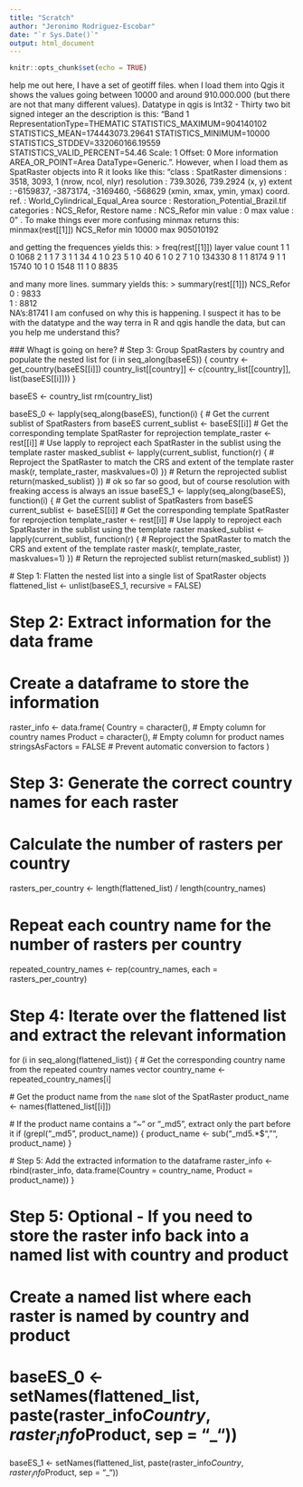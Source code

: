 ```yaml
---
title: "Scratch"
author: "Jeronimo Rodriguez-Escobar"
date: "`r Sys.Date()`"
output: html_document
---
```


```r
knitr::opts_chunk$set(echo = TRUE)
```
help me out here, I have a set of geotiff files. when I load them into Qgis it shows the values going between 10000 and around 910.000.000 (but there are not that many different values). Datatype in qgis is Int32 - Thirty two bit signed integer an the description is this: "Band 1	
RepresentationType=THEMATIC
STATISTICS_MAXIMUM=904140102
STATISTICS_MEAN=174443073.29641
STATISTICS_MINIMUM=10000
STATISTICS_STDDEV=332060166.19559
STATISTICS_VALID_PERCENT=54.46
Scale: 1
Offset: 0
More information	
AREA_OR_POINT=Area
DataType=Generic. ". 
However, when I load them as SpatRaster objects into R 
it looks like this: 
"class       : SpatRaster 
dimensions  : 3518, 3093, 1  (nrow, ncol, nlyr)
resolution  : 739.3026, 739.2924  (x, y)
extent      : -6159837, -3873174, -3169460, -568629  (xmin, xmax, ymin, ymax)
coord. ref. : World_Cylindrical_Equal_Area 
source      : Restoration_Potential_Brazil.tif 
categories  : NCS_Refor, Restore 
name        : NCS_Refor 
min value   :         0 
max value   :         0" . To make things ever more confusing minmax returns this: minmax(rest[[1]])
    NCS_Refor
min     10000
max 905010192 

and getting the frequences yields this:
> freq(rest[[1]])
    layer value  count
1       1     0   1068
2       1     1      7
3       1     1     34
4       1     0     23
5       1     0     40
6       1     0      2
7       1     0 134330
8       1     1   8174
9       1     1  15740
10      1     0   1548
11      1     0   8835

and many more lines. summary yields this: > summary(rest[[1]])
 NCS_Refor   
 0   : 9833  
 1   : 8812  
 NA's:81741
 I am confused on why this is happening. I suspect it has to be with the datatype and the way terra in R and qgis handle the data, but can you help me understand this? 
 
 
 ### Whagt is going on here?
# Step 3: Group SpatRasters by country and populate the nested list
for (i in seq_along(baseES)) {
  country <- get_country(baseES[[i]])
  country_list[[country]] <- c(country_list[[country]], list(baseES[[i]]))
}

baseES <- country_list
rm(country_list)

baseES_0 <- lapply(seq_along(baseES), function(i) {
  # Get the current sublist of SpatRasters from baseES
  current_sublist <- baseES[[i]]
  # Get the corresponding template SpatRaster for reprojection
  template_raster <- rest[[i]]
  # Use lapply to reproject each SpatRaster in the sublist using the template raster
  masked_sublist <- lapply(current_sublist, function(r) {
    # Reproject the SpatRaster to match the CRS and extent of the template raster
    mask(r, template_raster, maskvalues=0)
  })
  # Return the reprojected sublist
  return(masked_sublist)
})
# ok so far so good, but of course resolution with freaking access is always an issue
baseES_1 <- lapply(seq_along(baseES), function(i) {
  # Get the current sublist of SpatRasters from baseES
  current_sublist <- baseES[[i]]
  # Get the corresponding template SpatRaster for reprojection
  template_raster <- rest[[i]]
  # Use lapply to reproject each SpatRaster in the sublist using the template raster
  masked_sublist <- lapply(current_sublist, function(r) {
    # Reproject the SpatRaster to match the CRS and extent of the template raster
    mask(r, template_raster, maskvalues=1)
  })
  # Return the reprojected sublist
  return(masked_sublist)
})

 # Step 1: Flatten the nested list into a single list of SpatRaster objects
flattened_list <- unlist(baseES_1, recursive = FALSE)

# Step 2: Extract information for the data frame

# Create a dataframe to store the information
raster_info <- data.frame(
  Country = character(),   # Empty column for country names
  Product = character(),   # Empty column for product names
  stringsAsFactors = FALSE # Prevent automatic conversion to factors
)

# Step 3: Generate the correct country names for each raster
# Calculate the number of rasters per country
rasters_per_country <- length(flattened_list) / length(country_names)

# Repeat each country name for the number of rasters per country
repeated_country_names <- rep(country_names, each = rasters_per_country)

# Step 4: Iterate over the flattened list and extract the relevant information
for (i in seq_along(flattened_list)) {
  # Get the corresponding country name from the repeated country names vector
  country_name <- repeated_country_names[i]
  
  # Get the product name from the `name` slot of the SpatRaster
  product_name <- names(flattened_list[[i]])
  
  # If the product name contains a "~" or "_md5", extract only the part before it
  if (grepl("_md5", product_name)) {
    product_name <- sub("_md5.*$", "", product_name)
  }

  # Step 5: Add the extracted information to the dataframe
  raster_info <- rbind(raster_info, data.frame(Country = country_name, Product = product_name))
}

# Step 5: Optional - If you need to store the raster info back into a named list with country and product
# Create a named list where each raster is named by country and product

# baseES_0 <- setNames(flattened_list, paste(raster_info$Country, raster_info$Product, sep = "_"))
baseES_1 <- setNames(flattened_list, paste(raster_info$Country, raster_info$Product, sep = "_"))